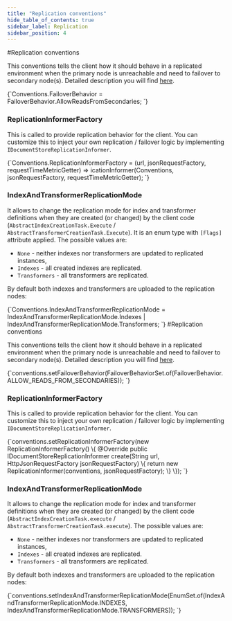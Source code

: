 ```yaml
---
title: "Replication conventions"
hide_table_of_contents: true
sidebar_label: Replication
sidebar_position: 4
---
```






<LanguageSwitcher supportedLanguages={supportedLanguages} />
<LanguageContent language="csharp">
#Replication conventions



This conventions tells the client how it should behave in a replicated environment when the primary node is unreachable and need to failover to secondary node(s). Detailed description you will
find [here](../../bundles/how-client-integrates-with-replication-bundle.mdx).

<TabItem value="failover_behavior" label="failover_behavior">
<CodeBlock language="csharp">
{`Conventions.FailoverBehavior = FailoverBehavior.AllowReadsFromSecondaries;
`}
</CodeBlock>
</TabItem>

### ReplicationInformerFactory

This is called to provide replication behavior for the client. You can customize this to inject your own replication / failover logic by implementing `IDocumentStoreReplicationInformer`.

<TabItem value="replication_informer" label="replication_informer">
<CodeBlock language="csharp">
{`Conventions.ReplicationInformerFactory = (url, jsonRequestFactory, requestTimeMetricGetter) =>
icationInformer(Conventions, jsonRequestFactory, requestTimeMetricGetter);
`}
</CodeBlock>
</TabItem>


### IndexAndTransformerReplicationMode

It allows to change the replication mode for index and transformer definitions when they are created (or changed) by the client code (`AbstractIndexCreationTask.Execute` / `AbstractTransformerCreationTask.Execute`). It is an enum type with `[Flags]` attribute applied. The possible values are:

* `None` - neither indexes nor transformers are updated to replicated instances,
* `Indexes` - all created indexes are replicated.
* `Transformers` - all transformers are replicated.

By default both indexes and transformers are uploaded to the replication nodes:

<TabItem value="index_and_transformer_replication_mode" label="index_and_transformer_replication_mode">
<CodeBlock language="csharp">
{`Conventions.IndexAndTransformerReplicationMode = IndexAndTransformerReplicationMode.Indexes |
                                                 IndexAndTransformerReplicationMode.Transformers;
`}
</CodeBlock>
</TabItem>
</LanguageContent>
<LanguageContent language="java">
#Replication conventions



This conventions tells the client how it should behave in a replicated environment when the primary node is unreachable and need to failover to secondary node(s). Detailed description you will
find [here](../../bundles/how-client-integrates-with-replication-bundle.mdx).

<TabItem value="failover_behavior" label="failover_behavior">
<CodeBlock language="java">
{`conventions.setFailoverBehavior(FailoverBehaviorSet.of(FailoverBehavior.ALLOW_READS_FROM_SECONDARIES));
`}
</CodeBlock>
</TabItem>

### ReplicationInformerFactory

This is called to provide replication behavior for the client. You can customize this to inject your own replication / failover logic by implementing `IDocumentStoreReplicationInformer`.

<TabItem value="replication_informer" label="replication_informer">
<CodeBlock language="java">
{`conventions.setReplicationInformerFactory(new ReplicationInformerFactory() \{
  @Override
  public IDocumentStoreReplicationInformer create(String url, HttpJsonRequestFactory jsonRequestFactory) \{
    return new ReplicationInformer(conventions, jsonRequestFactory);
  \}
\});
`}
</CodeBlock>
</TabItem>


### IndexAndTransformerReplicationMode

It allows to change the replication mode for index and transformer definitions when they are created (or changed) by the client code (`AbstractIndexCreationTask.execute` / `AbstractTransformerCreationTask.execute`). The possible values are:

* `None` - neither indexes nor transformers are updated to replicated instances,
* `Indexes` - all created indexes are replicated.
* `Transformers` - all transformers are replicated.

By default both indexes and transformers are uploaded to the replication nodes:

<TabItem value="index_and_transformer_replication_mode" label="index_and_transformer_replication_mode">
<CodeBlock language="java">
{`conventions.setIndexAndTransformerReplicationMode(EnumSet.of(IndexAndTransformerReplicationMode.INDEXES,
        IndexAndTransformerReplicationMode.TRANSFORMERS));
`}
</CodeBlock>
</TabItem>
</LanguageContent>

<!---

-->